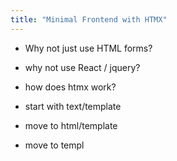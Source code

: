 ```yaml
---
title: "Minimal Frontend with HTMX"
---
```


- Why not just use HTML forms?
- why not use React / jquery?

- how does htmx work?

- start with text/template
- move to html/template
- move to templ

